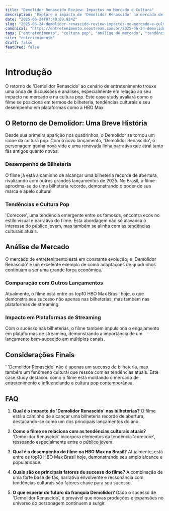 ```yaml
---
title: "Demolidor Renascido Review: Impactos no Mercado e Cultura"
description: "Explore o impacto de 'Demolidor Renascido' no mercado de entretenimento, analisando sua bilheteria, tendências atuais e posição no top10 HBO Max Brasil hoje."
date: "2025-06-24T07:40:09.924Z"
slug: "2025-06-24-demolidor-renascido-review-impactos-no-mercado-e-cultura"
canonical: "https://entretenimento.neostream.com.br/2025-06-24-demolidor-renascido-review-impactos-no-mercado-e-cultura"
tags: ["entretenimento", "cultura pop", "análise de mercado", "tendências"]
site: "entretenimento"
draft: false
featured: false
---
```


# Introdução
O retorno de 'Demolidor Renascido' ao cenário de entretenimento trouxe uma onda de discussões e análises, especialmente em relação ao seu impacto no mercado e na cultura pop. Este case study avaliará como o filme se posiciona em termos de bilheteria, tendências culturais e seu desempenho em plataformas como a HBO Max.

## O Retorno de Demolidor: Uma Breve História
Desde sua primeira aparição nos quadrinhos, o Demolidor se tornou um ícone da cultura pop. Com o novo lançamento, 'Demolidor Renascido', o personagem ganha nova vida e uma renovada linha narrativa que atrai tanto fãs antigos quanto novos.

### Desempenho de Bilheteria
O filme já está a caminho de alcançar uma bilheteria recorde de abertura, rivalizando com outros grandes lançamentos de 2025. No Brasil, o filme aproxima-se de uma bilheteria recorde, demonstrando o poder de sua marca e apelo cultural.

### Tendências e Cultura Pop
'Corecore', uma tendência emergente entre os famosos, encontra ecos no estilo visual e narrativo do filme. Esta abordagem não só alavanca o interesse do público jovem, mas também se alinha com as tendências culturais atuais.

## Análise de Mercado
O mercado de entretenimento está em constante evolução, e 'Demolidor Renascido' é um excelente exemplo de como adaptações de quadrinhos continuam a ser uma grande força econômica.

### Comparação com Outros Lançamentos
Atualmente, o filme está entre os top10 HBO Max Brasil hoje, o que demonstra seu sucesso não apenas nas bilheterias, mas também nas plataformas de streaming.

### Impacto em Plataformas de Streaming
Com o sucesso nas bilheterias, o filme também impulsiona o engajamento em plataformas de streaming, demonstrando a importância de um lançamento bem-sucedido em múltiplos canais.

## Considerações Finais
' 'Demolidor Renascido' não é apenas um sucesso de bilheteria, mas também um fenômeno cultural que ressoa com as tendências atuais. Este case study destacou como o filme está moldando o mercado de entretenimento e influenciando a cultura pop contemporânea.

## FAQ
1. **Qual é o impacto de 'Demolidor Renascido' nas bilheterias?**
   O filme está a caminho de alcançar uma bilheteria recorde de abertura, destacando-se como um dos principais lançamentos do ano.

2. **Como o filme se relaciona com as tendências culturais atuais?**
   'Demolidor Renascido' incorpora elementos da tendência 'corecore', ressoando especialmente entre o público jovem.

3. **Qual é o desempenho do filme na HBO Max no Brasil?**
   Atualmente, está entre os top10 HBO Max Brasil hoje, demonstrando seu amplo alcance e popularidade.

4. **Quais são os principais fatores de sucesso do filme?**
   A combinação de uma forte base de fãs, narrativa envolvente e ressonância com tendências culturais são fatores chave para seu sucesso.

5. **O que esperar do futuro da franquia Demolidor?**
   Dado o sucesso de 'Demolidor Renascido', é provável que novas produções e expansões no universo do personagem continuem a surgir.